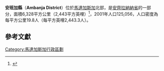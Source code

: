 {{Infobox Settlement
<!--See the Table at Infobox Settlement for all fields and descriptions of usage-->
<!-- Basic info  ---------------->
|official_name          = 安班加縣
|other_name             =
|native_name            =  <!-- for cities whose native name is not in English -->
|nickname               = 
|settlement_type        = 縣 <!--For Town or Village (Leave blank for the default City)-->
|motto                  =
<!-- images and maps  ----------->
|image_skyline          = 
|imagesize              = 
|image_caption          = 
|image_flag             = 
|flag_size              =
|image_seal             = 
|seal_size              =
|image_shield           = 
|shield_size            =
|image_blank_emblem     =
|blank_emblem_type      =
|blank_emblem_size      =
|image_map              = Madagascar-Ambanja District.png
|mapsize                = 180px
|map_caption            = 安班加縣的位置
|image_map1             = 
|mapsize1               = 
|map_caption1           = 
|image_dot_map          =
|dot_mapsize            =
|dot_map_caption        =
|dot_x =  |dot_y =
|pushpin_map            = <!-- the name of a location map as per http://en.wikipedia.org/wiki/Template:Location_map -->
|pushpin_label_position =
|pushpin_map_caption    =
|pushpin_mapsize        =
<!-- Location ------------------>
|subdivision_type       = 國家
|subdivision_name       = {{MAD}}
|subdivision_type1      = [[馬達加斯加行政區劃|省]]
|subdivision_name1      = [[安齊拉納納省|安齊拉納納省]]
|subdivision_type2      = 區
|subdivision_name2      = Diana Region
|subdivision_type3      = 
|subdivision_name3      = 
|subdivision_type4      = 
|subdivision_name4      =
| seat_type = Capital
| seat      = 
<!-- Politics ----------------->
|government_footnotes   =
|government_type        =
|leader_title           =
|leader_name            =
|leader_title1          =  <!-- for places with, say, both a mayor and a city manager -->
|leader_name1           =
|leader_title2          =
|leader_name2           =
|leader_title3          =
|leader_name3           =
|leader_title4          =
|leader_name4           =
|established_title      =  <!-- Settled -->
|established_date       = 
|established_title2     =  <!-- Incorporated (town) -->
|established_date2      = 
|established_title3     =  <!-- Incorporated (city) -->
|established_date3      =
<!-- Area    --------------------->
|area_magnitude         = 
|unit_pref                = <!--Enter: Imperial, if Imperial (metric) is desired-->
|area_footnotes           = <ref name="area"/>
|area_total_km2           = 6328<!-- ALL fields dealing with a measurements are subject to automatic unit conversion-->
|area_land_km2            = <!--See table @ Template:Infobox Settlement for details on automatic unit conversion-->
|area_water_km2           =
|area_total_sq_mi         =
|area_land_sq_mi          =
|area_water_sq_mi         =
|area_water_percent       =
|area_urban_km2           =
|area_urban_sq_mi         =
|area_metro_km2           =
|area_metro_sq_mi         =
|area_blank1_title        =
|area_blank1_km2          =
|area_blank1_sq_mi        =
<!-- Population   ----------------------->
|population_as_of               =2001
|population_footnotes           =
|population_note                =
|population_total               =125056
|population_density_km2         =19.8
|population_density_sq_mi       =
|population_blank1_title        =Ethnicities
|population_blank1              =
|population_blank2_title        =Religions
|population_blank2              =
<!-- General information  --------------->
|timezone               = [[東非時間|東非時間]]
|utc_offset             = +3
|timezone_DST           = 
|utc_offset_DST         = 
|latd=13 |latm=40 |lats=43 |latNS=S
|longd=48|longm=27 |longs=8 |longEW=E
|elevation_footnotes    =  <!--for references: use <ref> </ref> tags-->
|elevation_m            = 
|elevation_ft           =
<!-- Area/postal codes & others -------->
|postal_code_type       =  <!-- enter ZIP code, Postcode, Post code, Postal code... -->
|postal_code            =
|area_code              =
|blank_name             =
|blank_info             =
|blank1_name            =
|blank1_info            =
|website                = 
|footnotes              = 
}}

'''安班加縣'''（'''Ambanja District'''）位於[[馬達加斯加|馬達加斯加]]北部，是[[安齊拉納納省|安齊拉納納省]]的一部分，面積6,328平方公里（2,443平方英哩）<ref name="area">{{cite web
 |url=http://www.xist.org/cntry/madagascar.aspx
 |title=Madagascar Administrative units
 |accessdate=2008-02-24}}</ref>，2001年人口125,056，人口密度為每平方公里19.8人（每平方英哩2,443.3人）。

==參考文獻==
{{reflist}}

{{coord|13|40|43|S|48|27|08|E|type:adm2nd|display=title}}

[[Category:馬達加斯加行政區劃|Category:馬達加斯加行政區劃]]